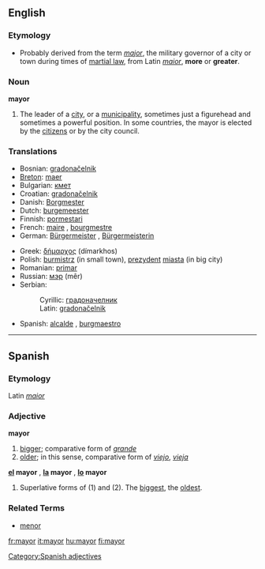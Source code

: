 ==English==

===Etymology===
*Probably derived from the term ''[[major]]'', the military governor of a city or town during times of [[martial law]], from Latin ''[[maior]]'', '''more''' or '''greater'''.

===Noun===
'''mayor'''

#The leader of a [[city]], or a [[municipality]], sometimes just a figurehead and sometimes a powerful position.  In some countries, the mayor is elected by the [[citizen]]s or by the city council.

===Translations===
{{top}}
*Bosnian: [[gradonačelnik#Bosnian|gradonačelnik]] {{m}}
*[[Breton]]: [[maer]] {{m}}
*Bulgarian: [[кмет]] {{m}}
*Croatian: [[gradonačelnik#Croatian|gradonačelnik]] {{m}}
*Danish:  [[Borgmester]]
*Dutch: [[burgemeester]] {{m}}
*Finnish: [[pormestari]]
*French: [[maire]] {{m}}, [[bourgmestre]] {{m}}
*German: [[Bürgermeister]] {{m}}, [[Bürgermeisterin]] {{f}}
{{mid}}
*Greek: [[δήμαρχος]] (dímarkhos)
*Polish: [[burmistrz]] {{m}} (in small town), [[prezydent]] [[miasta]] {{m}} (in big city)
*Romanian: [[primar]] {{m}}
*Russian: [[мэр]] {{m}} (m&ecirc;r)
*Serbian:
*:Cyrillic: [[градоначелник#Serbian|градоначелник]] {{m}}
*:Latin: [[gradonačelnik#Serbian|gradonačelnik]] {{m}}
*Spanish: [[alcalde]] {{m}}, [[burgmaestro]] {{m}}
{{bottom}}

----

==Spanish==
===Etymology===
Latin ''[[maior]]''
===Adjective===
'''mayor'''
# [[bigger]]; comparative form of ''[[grande]]''
# [[older]]; in this sense, comparative form of ''[[viejo]]'', ''[[vieja]]''
'''[[el]] mayor''' {{m}}, '''[[la]] mayor''' {{f}}, '''[[lo]] mayor''' {{n}}
# Superlative forms of (1) and (2).  The [[biggest]], the [[oldest]].
===Related Terms===
* [[menor]]
[[Category:Spanish adjectives]]

[[fr:mayor]]
[[it:mayor]]
[[hu:mayor]]
[[fi:mayor]]